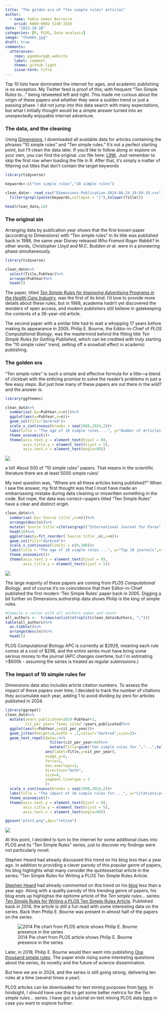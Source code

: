```yaml
---
title: "The golden era of *Ten simple rules* articles"
author:
  - name: Pablo Gómez Barreiro
    orcid: 0000-0002-3140-3326
date: "2023-10-18"
categories: [R, PLOS, Data analysis]
image: "thumbn.jpg"
draft: true
comments:
  utterances: 
    repo: pgomba/pgb_website
    label: comment
    theme: github-light
    issue-term: title
---
```


Top 10 lists have dominated the internet for ages, and academic publishing is no exception. My Twitter feed is proof of this; with frequent "Ten Simple Rules to..." being retweeted left and right. This made me curious about the origin of these papers and whether they were a sudden trend or just a passing phase. I did not jump into this data search with many expectations, but what I initially thought would be a simple answer turned into an unexpectedly enjoyable internet adventure.

### The data, and the cleaning

Using [Dimensions](https://www.dimensions.ai/), I downloaded all available data for articles containing the phrases "10 simple rules" and "Ten simple rules." It's not a perfect starting point, but I'll clean the data later. If you'd like to follow along or explore on your own, you can find the original .csv file here: [LINK](https://github.com/pgomba/pgb_website/blob/main/posts/28_08_24/Dimensions-Publication-2024-08-24_19-59-19.csv). Just remember to skip the first row when loading the file in R. After that, it's simply a matter of filtering out titles that don't contain the target keywords

```r
library(tidyverse)

keywords<-c("ten simple rules","10 simple rules")

clean_data<- read_csv("Dimensions-Publication-2024-08-24_19-59-19.csv",  skip = 1)%>%
  filter(grepl(paste(keywords,collapse = "|"),tolower(Title)))

head(clean_data,10)
```

### The original sin

Arranging data by publication year shows that the first known paper (according to Dimensions) with "Ten simple rules" in its title was published back in 1988, the same year Disney released *Who Framed Roger Rabbit?* In other words, Christopher Lloyd and M.C. Budden *et al*. were in a pioneering phase simultaneously.

```r
library(tidyverse)

clean_data%>%
  select(Title,PubYear)%>%
  arrange(PubYear)%>%
  head(5)
```

The paper, titled [*Ten Simple Rules for Improving Advertising Programs in the Health Care Industry*](https://www.tandfonline.com/doi/abs/10.1300/J043v03n01_06)*,* was the first of its kind. I'd love to provide more details about these rules, but in 1988, academia hadn't yet discovered the wonders of open access, and modern publishers still believe in gatekeeping the contents of a 36-year-old article.

The second paper with a similar title had to wait a whopping 17 years before making its appearance in 2005. Philip E. Bourne, the Editor-in-Chief of *PLOS Computational Biology*, was the mastermind behind the fitting title *Ten Simple Rules for Getting Published*, which can be credited with truly starting the "10 simple rules" trend, setting off a snowball effect in academic publishing.

### The golden era

"Ten simple rules" is such a simple and effective formula for a title---a blend of clickbait with the enticing promise to solve the reader's problems in just a few easy steps. But just how many of these papers are out there in the wild? and the answer is:

```r
library(ggthemes)

clean_data%>%
  summarise(.by=PubYear,n=n())%>%
  ggplot(aes(x=PubYear,y=n))+
  geom_col(fill="darkred")+
  scale_x_continuous(breaks = seq(1988,2024,2))+
  labs(title = "The age of 10 simple rules....", y="Number of Articles",x="Year",caption = "Data source: Dimensions")+
  theme_economist()+
  theme(axis.text.y = element_text(hjust = 0),
        axis.title.y = element_text(vjust = 5),
        axis.text.x = element_text(angle=90))
```

![](plot1.png)

a lot! About 500 of "10 simple rules" papers. That means in the scientific literature there are at least 5000 simple rules!

My next question was, "Where are all these articles being published?" When I saw the answer, my first thought was that I must have made an embarrassing mistake during data cleaning or miswritten something in the code. But nope, the data was correct---papers titled "Ten Simple Rules" have a clear and distinct origin.

```r
clean_data%>%
  summarise(.by=`Source title`,n=n())%>%
  arrange(desc(n))%>%
  mutate(`Source title`=ifelse(grepl("International Journal for Paras",`Source title`),"IJPPW",`Source title`))%>%
  head(10)%>%
  ggplot(aes(y=fct_reorder(`Source title`,n),x=n))+
  geom_col(fill="darkred")+
  scale_x_continuous(limits = c(0,300))+
  labs(title = "The age of 10 simple rules....", y="Top 10 journals",x="Number of articles",caption = "Data source: Dimensions")+
  theme_economist()+
  theme(axis.text.y = element_text(hjust = 0),
        axis.title.y = element_text(vjust = 5))


```

![](plot2.png)

The large majority of these papers are coming from *PLOS Computational Biology*, and of course it's no coincidence that their Editor-in-Chief published the first modern 'Ten Simple Rules' paper back in 2005. Digging a bit further on Dimensions authorship data shows Philip is the king of simple rules.

```r
#Compile a vector with all authors names and count
all_authors <-  trimws(unlist(strsplit(clean_data$Authors, ";")))
table(all_authors)%>%
  as.tibble()%>%
  arrange(desc(n))%>%
  head(5)
```

PLOS Computational Biology APC is currently at \$2926, meaning each rule comes at a cost of \$296, and the entire series must have bring some serious money to the journal (APC changes overtime, but I´m estimating \>\$600k - assuming the series is treated as regular submissions.)

### The impact of 10 simple rules for

Dimensions data also includes article citation numbers. To assess the impact of these papers over time, I decided to track the number of citations they accumulate each year, adding 1 to avoid dividing by zero for articles published in 2024.

```r
library(ggrepel)
clean_data%>%
  mutate(years_publicated=2024-PubYear+1,
         cit_per_year=`Times cited`/years_publicated)%>%
  ggplot(aes(x=PubYear,y=cit_per_year))+
  geom_jitter(height=0,width = .2,colour="darkred",size=3)+
  geom_text_repel(data=.%>%
                    filter(cit_per_year>40)%>%
                    mutate(Title=gsub("ten simple rules for ","...",tolower(Title))),
                  aes(label=Title,y=cit_per_year),
                  nudge_y=5,
                  force=1,
                  max.overlaps=3,
                  direction="both",
                  size=4,
                  segment.linetype = 2
                  )+
  scale_x_continuous(breaks = seq(1988,2024,2))+
  labs(title = "The impact of 10 simple rules for....", y="Citations/year published",x="Year",caption = "Data source: Dimensions")+
  theme_economist()+
  theme(axis.text.y = element_text(hjust = 0),
        axis.title.y = element_text(vjust = 5),
        axis.text.x = element_text(angle=90))

ggsave("plot3.png",dpi="retina")
```

![](plot3.png)

At this point, I decided to turn to the internet for some additional clues into PLOS and its "Ten Simple Rules" series, just to discover my findings were not particularly novel.

Stephen Heard had already discussed this trend on his blog less than a year ago. In addition to providing a clever parody of this popular genre of papers, his blog highlights what many consider the quintessential article in the series: "Ten Simple Rules for Writing a PLOS Ten Simple Rules Article.

[Stephen Heard](https://x.com/StephenBHeard) had already commented on this trend on his [blog](https://scientistseessquirrel.wordpress.com/2023/10/31/10-simple-rules-for-writing-10-simple-rules-papers/) less than a year ago. Along with a quality parody of this trending genre of papers, his blog ends up highlighso the epitome article of the *Ten simple rules*... series: [Ten Simple Rules for Writing a PLOS Ten Simple Rules Article](https://journals.plos.org/ploscompbiol/article?id=10.1371/journal.pcbi.1003858). Published back in 2014, the article is still a fun read with some interesting data on the series. Back then Philip E. Bourne was present in almost half of the papers on the series.

![2014 Pie chart from PLOS article shows Philip E. Bourne presence in the series](pcbi.1003858.g002.png)

Later, in 2018, Philip E. Bourne would then went into publishing [One thousand simple rules](https://journals.plos.org/ploscompbiol/article?id=10.1371/journal.pcbi.1006670). The paper ends rising some interesting questions about the series, its novelty and the future of science dissemination.

But here we are in 2024, and the series is still going strong, delivering ten rules at a time (several times a year).

::: callout-note
PLOS articles can be downloaded for text mining purposes from [here](https://plos.org/text-and-data-mining/). In hindsight, I should have use this to get some better metrics for the *Ten simple rules...* series. I have got a tutorial on text mining PLOS data [here](https://pgomba.github.io/pgb_website/posts/08_10_23/) in case you want to explore further.
:::
